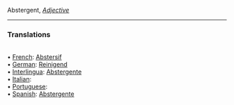 Abstergent, <i>[[Adjective]]</i> <HR> <P> <H3>Translations</H3><BR>• [[French]]: [[Abstersif]]<BR>• [[German]]: [[Reinigend]]<BR>• [[Interlingua]]: [[Abstergente]]<BR>• [[Italian]]: [[]]<BR>• [[Portuguese]]: [[]]<BR>• [[Spanish]]: [[Abstergente]]<BR>